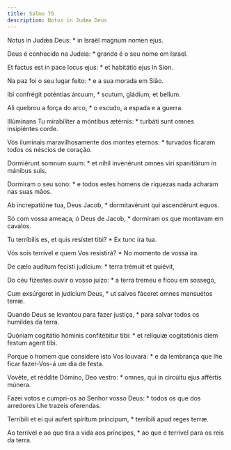 ```yaml
---
title: Salmo 75
description: Notus in Judæa Deus
---
```


<div class="side-by-side not-content">

Notus in Judǽa Deus: * in Israël magnum nomen ejus.

Deus é conhecido na Judeia: * grande é o seu nome em Israel.

Et factus est in pace locus ejus: * et habitátio ejus in Sion.

Na paz foi o seu lugar feito: * e a sua morada em Sião.

Ibi confrégit poténtias árcuum, * scutum, gládium, et bellum.

Ali quebrou a força do arco, * o escudo, a espada e a guerra.

Illúminans Tu mirabíliter a móntibus ætérnis: * turbáti sunt omnes insipiéntes corde.

Vós iluminais maravilhosamente dos montes eternos: * turvados ficaram todos os néscios de coração.

Dormiérunt somnum suum: * et nihil invenérunt omnes viri spanitiárum in mánibus suis.

Dormiram o seu sono: * e todos estes homens de riquezas nada acharam nas suas mãos.

Ab increpatióne tua, Deus Jacob, * dormitavérunt qui ascendérunt equos.

Só com vossa ameaça, ó Deus de Jacob, * dormiram os que montavam em cavalos.

Tu terríbilis es, et quis resístet tibi? * Ex tunc ira tua.

Vós sois terrível e quem Vos resistirá? * No momento de vossa ira.

De cælo audítum fecísti judícium: * terra trémuit et quiévit,

Do céu fizestes ouvir o vosso juízo: * a terra tremeu e ficou em sossego,

Cum exsúrgeret in judícium Deus, * ut salvos fáceret omnes mansuétos terræ.

Quando Deus se levantou para fazer justiça, * para salvar todos os humildes da terra.

Quóniam cogitátio hóminis confitébitur tibi: * et relíquiæ cogitatiónis diem festum agent tibi.

Porque o homem que considere isto Vos louvará: * e da lembrança que lhe ficar fazer-Vos-á um dia de festa.

Vovéte, et réddite Dómino, Deo vestro: * omnes, qui in circúitu ejus affértis múnera.

Fazei votos e cumpri-os ao Senhor vosso Deus: * todos os que dos arredores Lhe trazeis oferendas.

Terríbili et ei qui aufert spíritum príncipum, * terríbili apud reges terræ.

Ao terrível e ao que tira a vida aos príncipes, * ao que é terrível para os reis da terra.

</div>
